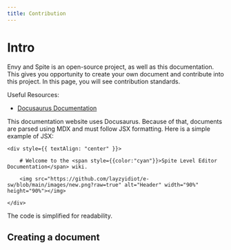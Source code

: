 ```yaml
---
title: Contribution
---
```


# Intro

Envy and Spite is an open-source project, as well as this documentation. This gives you opportunity to create your own document and contribute into this project. In this page, you will see contribution standards.

Useful Resources:
- [Docusaurus Documentation](https://docusaurus.io/docs/)

This documentation website uses Docusaurus. Because of that, documents are parsed using MDX and must follow JSX formatting. Here is a simple example of JSX:


```mdx
<div style={{ textAlign: "center" }}>

    # Welcome to the <span style={{color:"cyan"}}>Spite Level Editor Documentation</span> wiki.
	
    <img src="https://github.com/layzyidiot/e-sw/blob/main/images/new.png?raw=true" alt="Header" width="90%" height="90%"></img>

</div>
```
<figcaption>The code is simplified for readability.</figcaption>

## Creating a document

